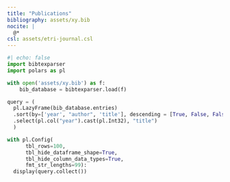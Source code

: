 ---
title: "Publications"
bibliography: assets/xy.bib
nocite: |
  @*
csl: assets/etri-journal.csl
---


```{python}
#| echo: false
import bibtexparser
import polars as pl

with open('assets/xy.bib') as f:
    bib_database = bibtexparser.load(f)

query = (
  pl.LazyFrame(bib_database.entries)
  .sort(by=['year', "author", 'title'], descending = [True, False, False])
  .select(pl.col("year").cast(pl.Int32), "title")
  )

with pl.Config(
      tbl_rows=100, 
      tbl_hide_dataframe_shape=True,
      tbl_hide_column_data_types=True,
      fmt_str_lengths=99):
  display(query.collect())
  
```